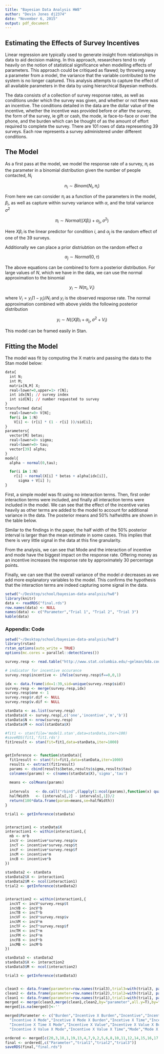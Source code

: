 ```yaml
---
title: "Bayesian Data Analysis HW8"
author: "Devin Jones dj2374"
date: "November 6, 2015"
output: pdf_document
---
```


## Estimating the Effects of Survey Incentives

Linear regression are typically used to generate insight from relationships in data to aid decision making. In this approach, researchers tend to rely heavily on the notion of statistical significance when modelling effects of parameters. This approach could be critiqued as flawed; by throwing away a parameter from a model, the variance that the variable contributed to the system is no longer captured. This analysis attempts to capture the effect of all available parameters in the data by using hierarchical Bayesian methods. 

The data consists of a collection of survey response rates, as well as conditions under which the survey was given, and whether or not there was an incentive. The conditions detailed in the data are the dollar value of the incentive, whether the incentive was provided before or after the survey, the form of the survey, ie gift or cash, the mode, ie face-to-face or over the phone, and the burden which can be thought of as the amount of effort required to complete the survey. 
There are 101 rows of data representing 39 surveys. Each row represents a survey administered under different conditions. 


## The Model

As a first pass at the model, we model the response rate of a survey, $\pi_i$ as the parameter in a binomial distribution given the number of people contacted, $N_i$

$$n_{i} \sim Binom(N_i, \pi_i)$$

From here we can consider $\pi_i$ as a function of the parameters in the model, $\beta_i$, as well as capture within survey variance with $\alpha$, and the total variance $\sigma^2$

$$\pi_i \sim Normal((X \beta_i) + \alpha_{j_i}, \sigma^2)$$

Here $X \beta_i$ is the linear predictor for condition $i$, and $\alpha_{j}$ is the random effect of one of the 39 surveys. 

Additionally we can place a prior distriubtion on the random effect $\alpha$

$$\alpha_j \sim Normal(0,\tau)$$

The above equations can be combined to form a posterior distribution. For large values of $N$, which we have in the data, we can use the normal approximation to the binomial

$$y_i \sim N(\pi_i,V_i)$$

where $V_i = y_i(1-y_i)/N_i$ and $y_i$ is the observed response rate. The normal approximation combined with above yields the following posterior distribution

$$y_i \sim N((X \beta)_i + \alpha_{j_i}, \sigma^2 + V_i)$$

This model can be framed easily in Stan. 

## Fitting the Model

The model was fit by computing the X matrix and passing the data to the Stan model below:

```r
data{
  int N;
  int M;
  matrix[N,M] X;
  real<lower=0,upper=1> r[N];
  int idx[N]; // survey index
  int sid[N]; // number requested to survey
}
transformed data{
  real<lower=0> V[N];
  for(i in 1:N)
    V[i] <- (r[i] * (1 - r[i] ))/sid[i];
}
parameters{
  vector[M] betas;
  real<lower=0> sigma;
  real<lower=0> tau;
  vector[39] alpha;
}
model{
  alpha ~ normal(0,tau);

  for(i in 1:N)
    r[i] ~ normal(X[i] * betas + alpha[idx[i]],
      sigma + V[i] );
}
```

\pagebreak


First, a simple model was fit using no interaction terms. Then, first order interaction terms were included, and finally all interaction terms were included in the model. We can see that the effect of the incentive varies heavily as other terms are added to the model to account for additional variance in the data. The posterior means and 50% halfwidths are shown in the table below. 

Similar to the findings in the paper, the half width of the 50% posterior interval is larger than the mean estimate in some cases. This implies that there is very little signal in the data at this fine granularity. 

From the analysis, we can see that Mode and the interaction of incentive and mode have the biggest impact on the response rate. Offering money as an incentive increases the response rate by approximately 30 percentage points. 

Finally, we can see that the overall variance of the model $\sigma$ decreases as we add more explanatory variables to the model. This confirms the hypothesis that the interaction terms are indeed capturing some signal in the data. 

```r
setwd("~/Desktop/school/bayesian-data-analysis/hw8")
library(knitr)
data <- readRDS("final.rds")
row.names(data) <- NULL
names(data) <- c("Parameter","Trial 1", "Trial 2", "Trial 3")
kable(data)
```


\pagebreak

### Appendix: Code

```r
setwd("~/Desktop/school/bayesian-data-analysis/hw8")
library(rstan)
rstan_options(auto_write = TRUE)
options(mc.cores = parallel::detectCores())

survey.resp <- read.table("http://www.stat.columbia.edu/~gelman/bda.course/incentives_data_clean.txt", skip = 12)

# indicator for incentive occurance
survey.resp$incentive <- ifelse(survey.resp$f==0,0,1)

idx <- data.frame(idx=1:39,sid=unique(survey.resp$sid))
survey.resp <- merge(survey.resp,idx)
survey.resp$one <- 1
survey.resp$r.dif <- NULL
survey.resp$v.dif <- NULL

stanData <- as.list(survey.resp)
stanData$X <- survey.resp[,c('one','incentive','m','b')]
stanData$N <- nrow(survey.resp)
stanData$M <- ncol(stanData$X)

#fit1 <- stan(file='model1.stan',data=stanData,iter=100)
#saveRDS(fit1,'fit1.rds')
fit1result <- stan(fit=fit1,data=stanData,iter=1000)


getInference <- function(stanData){
  fit1result <- stan(fit=fit1,data=stanData,iter=1000)
  results <- extract(fit1result)
  params <- cbind(results$betas,results$sigma,results$tau)
  colnames(params) <- c(names(stanData$X),'sigma','tau')
  
  means <- colMeans(params)
  
  intervals   <- do.call("rbind",(lapply(1:ncol(params),function(x) quantile(params[,x],c(.25,.75)))))
  halfWidth   <- (intervals[,2] - intervals[,1])/2
  return(100*data.frame(param=means,se=halfWidth))
}

trial1 <- getInference(stanData)


interaction1 <- stanData$X
interaction1 <- within(interaction1,{
  mb <- m*b
  incV <- incentive*survey.resp$v
  incT <- incentive*survey.resp$t
  incF <- incentive*survey.resp$f
  incM <- incentive*m
  incB <- incentive*b
})
  
stanData2 <- stanData
stanData2$X <- interaction1
stanData2$M <- ncol(interaction1)
trial2 <- getInference(stanData2)  


interaction2 <- within(interaction1,{
  incVT <- incV*survey.resp$t
  incVB <- incV*b
  incTB <- incT*b
  incVF <- incV*survey.resp$v
  incVM <- incV*m
  incTF <- incT*survey.resp$f
  incTM <- incT*m
  incFM <- incF*m
  incFB <- incF*b
  incMB <- incM*b
})

stanData3 <- stanData2
stanData3$X <- interaction2
stanData3$M <- ncol(interaction2)

trial3 <- getInference(stanData3)


clean3 <- data.frame(parameter=row.names(trial3),trial3=with(trial3, paste0(round(param,1)," (",round(se,1),")")),stringsAsFactors = F)
clean2 <- data.frame(parameter=row.names(trial2),trial2=with(trial2, paste0(round(param,1)," (",round(se,1),")")),stringsAsFactors = F)
clean1 <- data.frame(parameter=row.names(trial1),trial1=with(trial1, paste0(round(param,1)," (",round(se,1),")")),stringsAsFactors = F)
merged <- merge(clean3,merge(clean1,clean2,by="parameter",all.y=T),by="parameter",all.x=T)
merged[is.na(merged)]<-''

merged$Parameter <- c("Burden","Incentive X Burden","Incentive","Incentive X Form","Incentive X Form X Burden","Incentive X Form X Mode",
  "Incentive X Mode","Incetive X Mode X Burden","Incetive X Time","Incetive X Time X Burden","Incentive X Time X Form",
  "Incentive X Time X Mode","Incentive X Value","Incentive X Value X Burden","Incentive X Value X Form",
  "Incentive X Value X Mode","Incentive X Value X Time","Mode","Mode X Burden","Constant","Sigma","Tau")

ordered <- merged[c(20,3,18,1,19,13,4,7,9,2,5,6,8,10,11,12,14,15,16,17,21,22),]
final <- ordered[,c("Parameter","trial1","trial2","trial3")]
saveRDS(final,"final.rds")


```